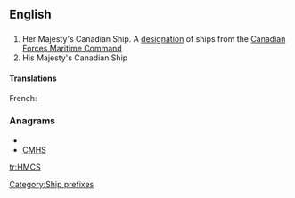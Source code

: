 {{wikipedia|Her Majesty's Canadian Ship}}
==English==

==={{initialism}}===
{{infl|en|initialism}}

# Her Majesty's Canadian Ship. A [[designation]] of ships from the [[w:Canadian Forces Maritime Command|Canadian Forces Maritime Command]]
# His Majesty's Canadian Ship

====Translations====
{{trans-top|Ship designation}}
French: {{t-|fr|NCSM}}
{{trans-mid}}
{{trans-bottom}}

===Anagrams===
* {{alphagram|chms}}
* [[CMHS#English|CMHS]]


[[Category:Ship prefixes]]

[[tr:HMCS]]